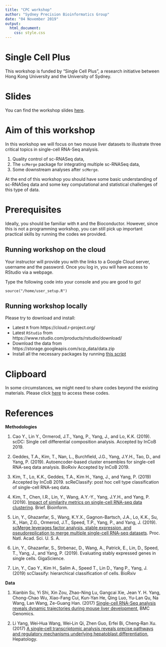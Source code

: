 ```yaml
---
title: "CPC workshop"
author: "Sydney Precision Bioinformatics Group"
date: "04 November 2019"
output:
  html_document:
    css: style.css
---
```


# Single Cell Plus

This workshop is funded by "Single Cell Plus", a research initiative between Hong Kong University and the University of Sydney.

# Slides

You can find the workshop slides [here](https://docs.google.com/presentation/d/1LSbZLW16zXhpfmk6p5nhU0uEbFcP_AxDpgit10ETFRw/edit?usp=sharing). 

# Aim of this workshop

In this workshop we will focus on two mouse liver datasets to illustrate three critical topics in single-cell RNA-Seq analysis.

  1. Quality control of sc-RNASeq data,
  1. The `scMerge` package for integrating multiple sc-RNASeq data, 
  1. Some downstream analyses after `scMerge`. 


At the end of this workshop you should have some basic understanding of sc-RNASeq data and some key computational and statistical challenges of this type of data. 

# Prerequisites

Ideally, you should be familiar with `R` and the Bioconductor. However, since this is not a programming workshop, you can still pick up important practical skills by running the codes we provided. 

## Running workshop on the cloud

Your instructor will provide you with the links to a Google Cloud server, username and the password. Once you log in, you will have access to RStudio via a webpage. 

Type the following code into your console and you are good to go!

```
source("/home/user_setup.R")
```

## Running workshop locally

Please try to download and install:

  + Latest `R` from https://cloud.r-project.org/ 
  + Latest `RStudio` from https://www.rstudio.com/products/rstudio/download/
  + Download the data from https://storage.googleapis.com/scp_data/data.zip
  + Install all the necessary packages by running [this script](https://raw.githubusercontent.com/SydneyBioX/SC_CPC_workshop/master/install.R)

# Clipboard

In some circumstances, we might need to share codes beyond the existing materials. Please click [here](https://docs.google.com/document/d/136YffzxjkUM8RIGsnjD_yOkCTWw4Ijdwjy4_58nC-zc/edit?usp=sharing) to access these codes. 


# References

**Methodologies**

1. Cao Y., Lin Y., Ormerod, J.T., Yang, P., Yang, J., and Lo, K.K. (2019). scDC: Single cell differential composition analysis. Accepted by InCoB 2019.

1. Geddes, T.A., Kim, T., Nan, L., Burchfield, J.G., Yang, J.Y.H., Tao, D., and Yang, P. (2019). Autoencoder-based cluster ensembles for single-cell RNA-seq data analysis. BioRxiv Accepted by InCoB 2019.

1. Kim, T., Lo, K.K., Geddes, T.A., Kim H., Yang, J., and Yang, P. (2019) Accepted by InCoB 2019. scReClassify: post hoc cell type classification of single-cell RNA-seq data.

1. Kim, T., Chen, I.R., Lin, Y., Wang, A.Y.-Y., Yang, J.Y.H., and Yang, P. (2019). [Impact of similarity metrics on single-cell RNA-seq data clustering](https://doi.org/10.1093/bib/bby076). Brief. Bioinform.

1. Lin, Y., Ghazanfar, S., Wang, K.Y.X., Gagnon-Bartsch, J.A., Lo, K.K., Su, X., Han, Z.G., Ormerod, J.T., Speed, T.P., Yang, P., and Yang, J. (2019). [scMerge leverages factor analysis, stable expression, and pseudoreplication to merge multiple single-cell RNA-seq datasets](http://www.pnas.org/lookup/doi/10.1073/pnas.1820006116). Proc. Natl. Acad. Sci. U. S. A.

1. Lin, Y., Ghazanfar, S., Strbenac, D., Wang, A., Patrick, E., Lin, D., Speed, T., Yang, J., and Yang, P. (2019). Evaluating stably expressed genes in single cells. GigaScience.


1. Lin, Y., Cao Y., Kim H., Salim A., Speed T., Lin D., Yang P., Yang, J. (2019) scClassify: hierarchical classification of cells. BioRxiv

**Data**

1. Xianbin Su, Yi Shi, Xin Zou, Zhao-Ning Lu, Gangcai Xie, Jean Y. H. Yang, Chong-Chao Wu, Xiao-Fang Cui, Kun-Yan He, Qing Luo, Yu-Lan Qu, Na Wang, Lan Wang, Ze-Guang Han. (2017) [Single-cell RNA-Seq analysis reveals dynamic trajectories during mouse liver development](https://doi.org/10.1186/s12864-017-4342-x), BMC Genomics.

1. Li Yang, Wei‐Hua Wang, Wei‐Lin Qi, Zhen Guo, Erfei Bi, Cheng‐Ran Xu. (2017) [A single‐cell transcriptomic analysis reveals precise pathways and regulatory mechanisms underlying hepatoblast differentiation](https://doi.org/10.1002/hep.29353), Hepatology.